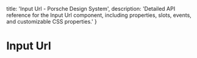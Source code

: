 
  title: 'Input Url - Porsche Design System',
  description: 'Detailed API reference for the Input Url component, including properties, slots, events, and customizable CSS properties.'
}

# Input Url <ComponentStatus tagName="p-input-url"></ComponentStatus>

<ComponentApi tagName="p-input-url" />
